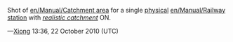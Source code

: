Shot of [[en/Manual/Catchment area]] for a single [[en/Physical station|physical]] [[en/Manual/Railway station]] with ''[[en/Archive/Manual/Settings/Advanced Settings/Stations#allow-more-realistically-sized-catchment-areas|realistic catchment]]'' ON. 

{{en/User/Xiong/license}}

&mdash;[[en/Xiong|Xiong]] 13:36, 22 October 2010 (UTC)